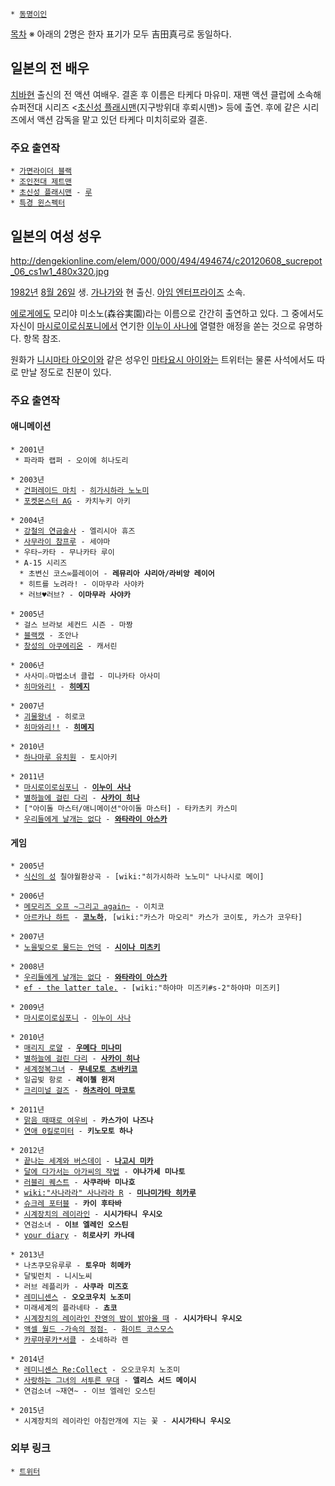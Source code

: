  * [[동명이인]]
[[목차]]
※ 아래의 2명은 한자 표기가 모두 吉田真弓로 동일하다.

== 일본의 전 배우 ==
[[치바]]현 출신의 전 액션 여배우. 결혼 후 이름은 타케다 마유미. 재팬 액션 클럽에 소속해 슈퍼전대 시리즈 <[[초신성 플래시맨]](지구방위대 후뢰시맨)> 등에 출연. 후에 같은 시리즈에서 액션 감독을 맡고 있던 타케다 미치히로와 결혼.

=== 주요 출연작 ===
 * [[가면라이더 블랙]]
 * [[조인전대 제트맨]]
 * [[초신성 플래시맨]] - [[루]]
 * [[특경 윈스펙터]] 

== 일본의 여성 성우 ==
http://dengekionline.com/elem/000/000/494/494674/c20120608_sucrepot_06_cs1w1_480x320.jpg

[[1982년]] [[8월 26일]] 생. [[가나가와]] 현 출신. [[아임 엔터프라이즈]] 소속.

[[에로게]]에도 모리야 미소노(森谷実園)라는 이름으로 간간히 출연하고 있다. 
그 중에서도 자신이 [[마시로이로심포니]]에서 연기한 [[이누이 사나]]에 열렬한 애정을 쏟는 것으로 유명하다. 항목 참조.

원화가 [[니시마타 아오이]]와 같은 성우인 [[마타요시 아이]]와는 트위터는 물론 사석에서도 따로 만날 정도로 친분이 있다.

=== 주요 출연작 ===
==== 애니메이션 ====
 * 2001년
  * 파라파 랩퍼 - 오이에 히나도리

 * 2003년
  * [[건퍼레이드 마치]] - [[히가시하라 노노미]]
  * [[포켓몬스터 AG]] - 카치누키 아키

 * 2004년
  * [[강철의 연금술사]] - 엘리시아 휴즈
  * [[사무라이 참프루]] - 세야마
  * 우타∽카타 - 무나카타 루이
  * A-15 시리즈
   * 초변신 코스∞플레이어 - '''레뮤리아 샤리아/라비앙 레이어'''
   * 히트를 노려라! - 이마무라 사야카
   * 러브♥러브? - '''이마무라 사야카'''

 * 2005년
  * 걸스 브라보 세컨드 시즌 - 마짱
  * [[블랙캣]] - 조안나
  * [[창성의 아쿠에리온]] - 캐서린

 * 2006년
  * 사사미☆마법소녀 클럽 - 미나카타 아사미
  * [[히마와리|히마와리!]] - '''[[히메지]]'''

 * 2007년
  * [[괴물왕녀]] - 히로코
  * [[히마와리|히마와리!!]] - '''[[히메지]]'''

 * 2010년
  * [[하나마루 유치원]] - 토시아키

 * 2011년
  * [[마시로이로심포니]] - '''[[이누이 사나]]'''
  * [[별하늘에 걸린 다리]] - '''[[사카이 히나]]'''
  * ["아이돌 마스터/애니메이션"아이돌 마스터] - 타카츠키 카스미
  * [[우리들에게 날개는 없다]] - '''[[와타라이 아스카]]''' 

==== 게임 ====
 * 2005년
  * [[식신의 성]] 칠야월환상곡 - [wiki:"히가시하라 노노미" 나나시로 메이]

 * 2006년
  * [[메모리즈 오프 시리즈|메모리즈 오프 ~그리고 again~]] - 이치코
  * [[아르카나 하트]] - '''[[코노하]]''', [wiki:"카스가 마오리" 카스가 코이토, 카스가 코우타]

 * 2007년
  * [[노을빛으로 물드는 언덕]] - '''[[시이나 미츠키]]'''

 * 2008년
  * [[우리들에게 날개는 없다]] - '''[[와타라이 아스카]]''' 
  * [[ef - a fairy tale of the two.|ef - the latter tale.]] - [wiki:"하야마 미즈키#s-2"하야마 미즈키]

 * 2009년
  * [[마시로이로심포니]] - [[이누이 사나]]

 * 2010년
  * [[매리지 로얄]] - '''[[우메다 미나미]]'''
  * [[별하늘에 걸린 다리]] - '''[[사카이 히나]]'''
  * [[세계정복그녀]] - '''[[무네모토 츠바키코]]'''
  * 일곱빛 항로 - '''레이첼 윈저'''
  * [[크리미널 걸즈]] - '''[[하츠라이 마코토]]'''

 * 2011년
  * [[맑음 때때로 여우비]] - '''카스가이 나즈나'''
  * [[연애 0킬로미터]] - '''키노모토 하나'''

 * 2012년
  * [[끝나는 세계와 버스데이]] - '''[[나고시 미카]]'''
  * [[달에 다가서는 아가씨의 작법]] - '''야나가세 미나토'''
  * [[러블리 퀘스트]] - '''사쿠라바 미나호'''
  * [[wiki:"사나라라" 사나라라 R]] - '''[[미나미가타 히카루]]'''
  * [[슈크레|슈크레 포터블]] - '''카이 후타바'''
  * [[시계장치의 레이라인]] - '''시시가타니 우시오'''
  * 연검소녀 - '''이브 엘레인 오스틴'''
  * [[your diary]] - '''히로사키 카나데'''

 * 2013년
  * 나츠쿠모유루루 - '''토우마 히메카'''
  * 달빛런치 - 니시노씨
  * 러브 레플리카 - '''사쿠라 미즈호'''
  * [[레미니센스]] - '''오오코우치 노조미'''
  * 미래세계의 플라네타 - '''쵸코'''
  * [[시계장치의 레이라인#s-3|시계장치의 레이라인 잔영의 밤이 밝아올 때]] - '''시시가타니 우시오'''
  * [[액셀 월드|액셀 월드 -가속의 정점-]] - [[화이트 코스모스]]
  * [[카루마루카*서클]] - 소네하라 렌

 * 2014년
  * [[레미니센스|레미니센스 Re:Collect]] - 오오코우치 노조미
  * [[사랑하는 그녀의 서투른 무대]] - '''앨리스 서드 메이시'''
  * 연검소녀 ~재연~ - 이브 엘레인 오스틴

 * 2015년
  * 시계장치의 레이라인 아침안개에 지는 꽃 - '''시시가타니 우시오'''

=== 외부 링크 ===
 * [https://twitter.com/dama__ 트위터]
